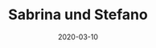---
title: Sabrina und Stefano
date: 2020-03-10
image: /images/hochzeitsblog/analoge/sabrina-stefano2.jpg
width: 1200
height: 1178
category: 6x6
couple_category:
weight: 8304
---